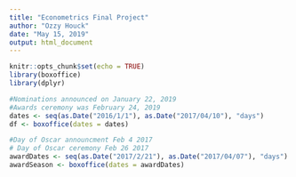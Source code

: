 ```yaml
---
title: "Econometrics Final Project"
author: "Ozzy Houck"
date: "May 15, 2019"
output: html_document
---
```


```r
knitr::opts_chunk$set(echo = TRUE)
library(boxoffice)
library(dplyr)
```

```r

#Nominations announced on January 22, 2019 
#Awards ceremony was February 24, 2019
dates <- seq(as.Date("2016/1/1"), as.Date("2017/04/10"), "days")
df <- boxoffice(dates = dates)

#Day of Oscar announcment Feb 4 2017
# Day of Oscar ceremony Feb 26 2017
awardDates <- seq(as.Date("2017/2/21"), as.Date("2017/04/07"), "days")
awardSeason <- boxoffice(dates = awardDates)
  


```
